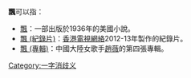 '''飄'''可以指：
* [[飄|飄]]：一部出版於1936年的美國小說。
* [[飄_(紀錄片)|飄 (紀錄片)]]：[[香港電視網絡|香港電視網絡]]2012-13年製作的紀錄片。
* [[飄_(專輯)|飄 (專輯)]]：中國大陸女歌手[[趙薇|趙薇]]的第四張專輯。
{{disambig}}

[[Category:一字消歧义|Category:一字消歧义]]
